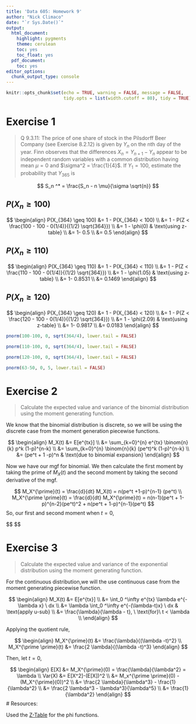 ```yaml
---
title: 'Data 605: Homework 9'
author: "Nick Climaco"
date: "`r Sys.Date()`"
output:
  html_document:
    highlight: pygments
    theme: cerulean
    toc: yes
    toc_float: yes
  pdf_document:
    toc: yes
editor_options:
  chunk_output_type: console
---
```


```r
knitr::opts_chunk$set(echo = TRUE, warning = FALSE, message = FALSE,
                      tidy.opts = list(width.cutoff = 80), tidy = TRUE)
```

# Exercise 1 {.tabset}

> Q 9.3.11: The price of one share of stock in the Pilsdorff Beer Company (see Exercise
8.2.12) is given by $Y_n$ on the nth day of the year. Finn observes that
the differences $X_n = Y_{n+1} -Y _n$ appear to be independent random variables
with a common distribution having mean $\mu = 0$ and $\sigma^2 = \frac{1}{4}$. If
$Y_1 = 100$, estimate the probability that $Y_{365}$ is

$$
S_n ^* = \frac{S_n - n \mu}{\sigma \sqrt{n}}
$$

## $P(X_n \geq 100)$

$$
\begin{align}
P(X_{364} \geq 100) &= 1 - P(X_{364} < 100) \\
&= 1 - P(Z < \frac{100 - 100 - 0(1/4)}{(1/2) \sqrt{364}}) \\
&= 1 - \phi(0) & \text{using z-table} \\ 
&= 1- 0.5 \\ 
&= 0.5
\end{align}
$$

## $P(X_n \geq 110)$

$$
\begin{align}
P(X_{364} \geq 110) &= 1 - P(X_{364} < 110) \\
&= 1 - P(Z < \frac{110 - 100 - 0(1/4)}{(1/2) \sqrt{364}}) \\
&= 1 - \phi(1.05) & \text{using z-table} \\ 
&= 1- 0.8531 \\ 
&= 0.1469
\end{align}
$$

## $P(X_n \geq 120)$

$$
\begin{align}
P(X_{364} \geq 120) &= 1 - P(X_{364} < 120) \\
&= 1 - P(Z < \frac{120 - 100 - 0(1/4)}{(1/2) \sqrt{364}}) \\
&= 1 - \phi(2.09) & \text{using z-table} \\ 
&= 1- 0.9817 \\ 
&= 0.0183
\end{align}
$$
```r
pnorm(100-100, 0, sqrt(364/4), lower.tail = FALSE)
```
```r
pnorm(110-100, 0, sqrt(364/4), lower.tail = FALSE)
```
```r
pnorm(120-100, 0, sqrt(364/4), lower.tail = FALSE)
```
```r
pnorm(63-50, 0, 5, lower.tail = FALSE)
```
# Exercise 2 

> Calculate the expected value and variance of the binomial distribution using the moment generating function.

We know that the binomial distribution is discrete, so we will be using the discrete case from the moment generation piecewise functions. 

$$
\begin{align}
M_X(t) &= E[e^{tx}] \\ 
&= \sum_{k=0}^{n} e^{tx} \binom{n}{k} p^k (1-p)^{n-k} \\
&= \sum_{k=0}^{n} \binom{n}{k} (pe^t)^k (1-p)^{n-k} \\
&= (pe^t + 1 -p)^n & \text{due to binomial expansion}
\end{align}
$$

Now we have our mgf for binomial. We then calculate the first moment by taking the prime of $M_X(t)$ and the second moment by taking the second derivative of the mgf.

$$
M_X^{\prime}(t) = \frac{d}{dt} M_X(t) = n(pe^t +1-p)^{n-1} (pe^t) \\ 
M_X^{\prime \prime}(t) = \frac{d}{dt} M_X^{\prime}(t) = n(n-1)(pe^t + 1-p)^{n-2}(pe^t)^2 + n(pe^t + 1-p)^{n-1}(pe^t)
$$
So, our first and second moment when $t=0$,

$$
\begin{align}
E[X] = M_X ^{\prime}(0) &= n(pe^0 +1-p)^{n-1}(pe^0) \\
&= np \\
\\

E[X^2] = M_X^{\prime \prime}(0) &= n(n-1)(pe^0 + 1-p)^{n-2}(pe^0)^2 + n(pe^0 + 1-p)^{n-1}(pe^0) \\
&= n(n-1)p^2 +np \\
\\
Var(X) &= E[X^2] - (E[X])^2 \\
&= n(n-1)p^2 +np -n^2p^2 \\ 
&= np(1-p)
\end{align}
$$

# Exercise 3

> Calculate the expected value and variance of the exponential distribution using the moment generating function.

For the continuous distribution,we will the use continuous case from the moment generating piecewise function.

$$
\begin{align}
M_X(t) &= E[e^{tx}] \\
&= \int_0 ^\infty e^{tx} \lambda e^{-\lambda x} \ dx \\
&= \lambda \int_0 ^\infty e^{-(\lambda-t)x} \ dx & \text{apply u-sub} \\
&= \frac{\lambda}{\lambda - t}, \ \text{for}\  t < \lambda \\ 
\end{align} 
$$

Applying the quotient rule, 

$$
\begin{align}
M_X^{\prime}(t) &= \frac{\lambda}{(\lambda -t)^2} \\
M_X^{\prime \prime}(t) &= \frac{2 \lambda}{(\lambda -t)^3} 
\end{align}
$$

Then, let $t = 0$,

$$
\begin{align}
E[X] &= M_X^{\prime}(0) = \frac{\lambda}{\lambda^2} = \lambda \\
Var(X) &= E[X^2]-(E[X])^2 \\
&= M_x^{\prime \prime}(0) - (M_X^{\prime}(0))^2 \\ 
&= \frac{2 \lambda}{\lambda^3} - \frac{1}{\lambda^2} \\
&= \frac{2 \lambda^3 - \lambda^3}{\lambda^5} \\
&= \frac{1}{\lambda^2}
\end{align}
$$
# Resources: 

Used the [Z-Table](https://www.z-table.com/) for the phi functions.